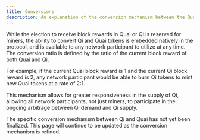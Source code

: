 ```yaml
---
title: Conversions
description: An explanation of the conversion mechanism between the Quai and Qi tokens.
---
```


While the election to receive block rewards in Quai or Qi is reserved for miners, the ability to convert Qi and Quai tokens is embedded natively in the protocol, and is available to any network participant to utilize at any time. The conversion ratio is defined by the ratio of the current block reward of both Quai and Qi.

For example, if the current Quai block reward is 1 and the current Qi block reward is 2, any network participant would be able to burn Qi tokens to mint new Quai tokens at a rate of 2:1.

This mechanism allows for greater responsiveness in the supply of Qi, allowing all network participants, not just miners, to participate in the ongoing arbitrage between Qi demand and Qi supply. 

<Note>
The specific conversion mechanism between Qi and Quai has not yet been finalized. This page will continue to be updated as the conversion mechanism is refined. 
</Note>